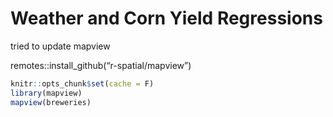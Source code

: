 # Weather and Corn Yield Regressions

tried to update mapview 

remotes::install_github("r-spatial/mapview")

```r
knitr::opts_chunk$set(cache = F)
library(mapview)
mapview(breweries)

```
